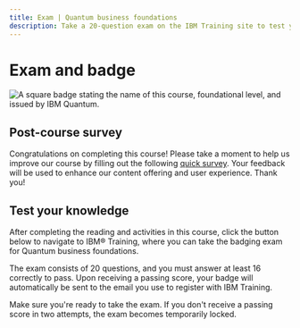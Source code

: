 ```yaml
---
title: Exam | Quantum business foundations
description: Take a 20-question exam on the IBM Training site to test your quantum business skills and receive a badge through Credly.
---
```


# Exam and badge

![A square badge stating the name of this course, foundational level, and issued by IBM Quantum.](/learning/images/courses/quantum-business-foundations/exam/badge.avif)

## Post-course survey

Congratulations on completing this course! Please take a moment to help us improve our course by filling out the following [quick survey](https://your.feedback.ibm.com/jfe/form/SV_9EoiWO5bbHxqUPc). Your feedback will be used to enhance our content offering and user experience. Thank you!

## Test your knowledge

After completing the reading and activities in this course, click the button below to navigate to IBM&reg; Training, where you can take the badging exam for Quantum business foundations.

The exam consists of 20 questions, and you must answer at least 16 correctly to pass. Upon receiving a passing score, your badge will automatically be sent to the email you use to register with IBM Training.

Make sure you're ready to take the exam. If you don't receive a passing score in two attempts, the exam becomes temporarily locked.

<LaunchExamButton href="https://www.ibm.com/training/course/quantum-business-foundations-badge-quiz-DL46104G" />
